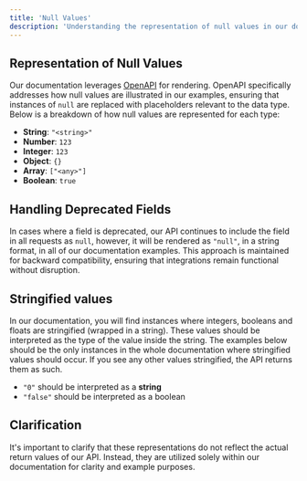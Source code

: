 ```yaml
---
title: 'Null Values'
description: 'Understanding the representation of null values in our documentation'
---
```


## Representation of Null Values
Our documentation leverages [OpenAPI](https://swagger.io/) for rendering. OpenAPI specifically addresses how null values are illustrated in our examples, ensuring that instances of `null` are replaced with placeholders relevant to the data type. Below is a breakdown of how null values are represented for each type:
- **String**: `"<string>"`
- **Number**: `123`
- **Integer**: `123`
- **Object**: `{}`
- **Array**: `["<any>"]`
- **Boolean**: `true`

## Handling Deprecated Fields
In cases where a field is deprecated, our API continues to include the field in all requests as `null`, however, it will be rendered as `"null"`, in a string format, in all of our documentation examples. This approach is maintained for backward compatibility, ensuring that integrations remain functional without disruption.

## Stringified values
In our documentation, you will find instances where integers, booleans and floats are stringified (wrapped in a string). These values should be interpreted as the type of the value inside the string. The examples below should be the only instances in the whole documentation where stringified values should occur. If you see any other values stringified, the API returns them as such.
- `"0"` should be interpreted as a **string**
- `"false"` should be interpreted as a boolean

## Clarification
It's important to clarify that these representations do not reflect the actual return values of our API. Instead, they are utilized solely within our documentation for clarity and example purposes.
